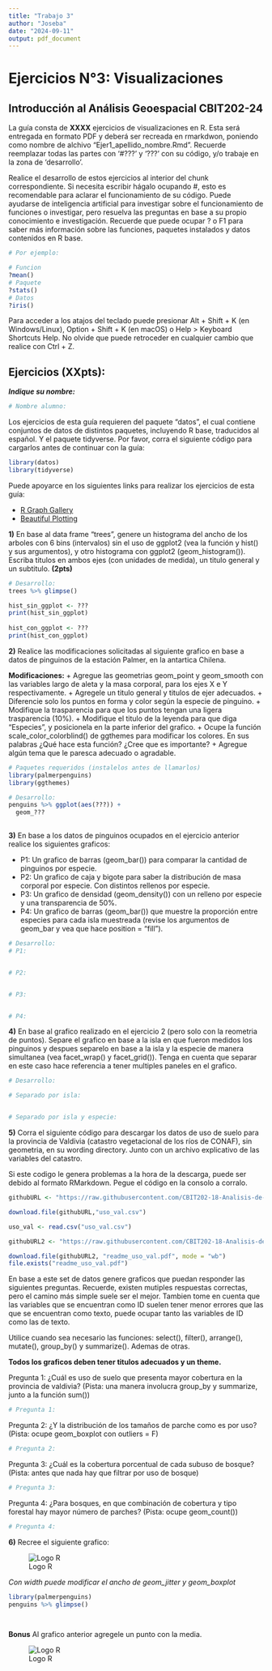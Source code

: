 ```yaml
---
title: "Trabajo 3"
author: "Joseba"
date: "2024-09-11"
output: pdf_document
---
```


# Ejercicios N°3: Visualizaciones

## Introducción al Análisis Geoespacial CBIT202-24

La guía consta de **XXXX** ejercicios de visualizaciones en R. Esta será entregada en formato PDF y deberá ser recreada en rmarkdwon, poniendo como nombre de alchivo "Ejer1_apellido_nombre.Rmd". Recuerde reemplazar todas las partes con '#???' y '???' con su código, y/o trabaje en la zona de 'desarrollo'.

Realice el desarrollo de estos ejercicios al interior del chunk correspondiente. Si necesita escribir hágalo ocupando #, esto es recomendable para aclarar el funcionamiento de su código. Puede ayudarse de inteligencia artificial para investigar sobre el funcionamiento de funciones o investigar, pero resuelva las preguntas en base a su propio conocimiento e investigación. Recuerde que puede ocupar ? o F1 para saber más información sobre las funciones, paquetes instalados y datos contenidos en R base.

```r
# Por ejemplo:

# Funcion
?mean()
# Paquete
?stats()
# Datos
?iris()

```

Para acceder a los atajos del teclado puede presionar Alt + Shift + K (en Windows/Linux), Option + Shift + K (en macOS) o Help \> Keyboard Shortcuts Help. No olvide que puede retroceder en cualquier cambio que realice con Ctrl + Z.

## **Ejercicios (XXpts):**

***Indique su nombre:***

```r
# Nombre alumno:

```

Los ejercicios de esta guía requieren del paquete “datos”, el cual contiene conjuntos de datos de distintos paquetes, incluyendo R base, traducidos al español. Y el paquete tidyverse. Por favor, corra el siguiente código para cargarlos antes de continuar con la guía:

```r
library(datos)
library(tidyverse)
```

Puede apoyarce en los siguientes links para realizar los ejercicios de esta guía:

-   [R Graph Gallery](https://r-graph-gallery.com/)
-   [Beautiful Plotting](https://www.cedricscherer.com/2019/08/05/a-ggplot2-tutorial-for-beautiful-plotting-in-r/)

**1)** En base al data frame "trees", genere un histograma del ancho de los arboles con 6 bins (intervalos) sin el uso de ggplot2 (vea la función y hist() y sus argumentos), y otro histograma con ggplot2 (geom_histogram()). Escriba titulos en ambos ejes (con unidades de medida), un titulo general y un subtitulo. **(2pts)**

```r
# Desarrollo:
trees %>% glimpse()

hist_sin_ggplot <- ???
print(hist_sin_ggplot)
  
hist_con_ggplot <- ???
print(hist_con_ggplot)
```

**2)** Realice las modificaciones solicitadas al siguiente grafico en base a datos de pinguinos de la estación Palmer, en la antartica Chilena.

**Modificaciones:** + Agregue las geometrias geom_point y geom_smooth con las variables largo de aleta y la masa corporal, para los ejes X e Y respectivamente. + Agregele un titulo general y titulos de ejer adecuados. + Diferencie solo los puntos en forma y color según la especie de pinguino. + Modifique la trasparencia para que los puntos tengan una ligera trasparencia (10%). + Modifique el titulo de la leyenda para que diga "Especies", y posicionela en la parte inferior del grafico. + Ocupe la función scale_color_colorblind() de ggthemes para modificar los colores. En sus palabras ¿Qué hace esta función? ¿Cree que es importante? + Agregue algún tema que le paresca adecuado o agradable.

```r
# Paquetes requeridos (instalelos antes de llamarlos)
library(palmerpenguins)
library(ggthemes)

# Desarrollo:
penguins %>% ggplot(aes(???)) +
  geom_???
  
```

**3)** En base a los datos de pinguinos ocupados en el ejercicio anterior realice los siguientes graficos:

-   P1: Un grafico de barras (geom_bar()) para comparar la cantidad de pinguinos por especie.
-   P2: Un grafico de caja y bigote para saber la distribución de masa corporal por especie. Con distintos rellenos por especie.
-   P3: Un grafico de densidad (geom_density()) con un relleno por especie y una transparencia de 50%.
-   P4: Un grafico de barras (geom_bar()) que muestre la proporción entre especies para cada isla muestreada (revise los argumentos de geom_bar y vea que hace position = "fill").

```r
# Desarrollo:
# P1:


# P2:


# P3:


# P4:


```

**4)** En base al grafico realizado en el ejercicio 2 (pero solo con la reometria de puntos). Separe el grafico en base a la isla en que fueron medidos los pinguinos y despues separelo en base a la isla y la especie de manera simultanea (vea facet_wrap() y facet_grid()). Tenga en cuenta que separar en este caso hace referencia a tener multiples paneles en el grafico.

```r
# Desarrollo:

# Separado por isla:


# Separado por isla y especie:


```

**5)** Corra el siguiente código para descargar los datos de uso de suelo para la provincia de Valdivia (catastro vegetacional de los ríos de CONAF), sin geometria, en su wording directory. Junto con un archivo explicativo de las variables del catastro.

Si este codigo le genera problemas a la hora de la descarga, puede ser debido al formato RMarkdown. Pegue el código en la consolo a corralo.

```r
githubURL <- "https://raw.githubusercontent.com/CBIT202-18-Analisis-de-datos-geo/Ejercicios_CBIT202/main/archivos/uso_val.csv"

download.file(githubURL,"uso_val.csv")

uso_val <- read.csv("uso_val.csv")

githubURL2 <- "https://raw.githubusercontent.com/CBIT202-18-Analisis-de-datos-geo/Ejercicios_CBIT202/main/archivos/ESTRUCTURA_BBDD_CATASTROS-1-1-1.pdf"

download.file(githubURL2, "readme_uso_val.pdf", mode = "wb")
file.exists("readme_uso_val.pdf")
```

En base a este set de datos genere graficos que puedan responder las siguientes preguntas. Recuerde, existen mutiples respuestas correctas, pero el camino más simple suele ser el mejor. Tambien tome en cuenta que las variables que se encuentran como ID suelen tener menor errores que las que se encuentran como texto, puede ocupar tanto las variables de ID como las de texto.

Utilice cuando sea necesario las funciones: select(), filter(), arrange(), mutate(), group_by() y summarize(). Ademas de otras.

**Todos los graficos deben tener titulos adecuados y un theme.**

Pregunta 1: ¿Cuál es uso de suelo que presenta mayor cobertura en la provincia de valdivia? (Pista: una manera involucra group_by y summarize, junto a la función sum())

```r
# Pregunta 1:


```

Pregunta 2: ¿Y la distribución de los tamaños de parche como es por uso? (Pista: ocupe geom_boxplot con outliers = F)

```r
# Pregunta 2:

```

Pregunta 3: ¿Cuál es la cobertura porcentual de cada subuso de bosque? (Pista: antes que nada hay que filtrar por uso de bosque)

```r
# Pregunta 3:

```

Pregunta 4: ¿Para bosques, en que combinación de cobertura y tipo forestal hay mayor número de parches? (Pista: ocupe geom_count())

```r
# Pregunta 4:

```

**6)** Recree el siguiente grafico:

![Logo R](https://www.r-project.org/logo/Rlogo.png)

*Con width puede modificar el ancho de geom_jitter y geom_boxplot*

```r
library(palmerpenguins)
penguins %>% glimpse()

  

```

**Bonus** Al grafico anterior agregele un punto con la media.

![Logo R](https://www.r-project.org/logo/Rlogo.png)

```r


```
